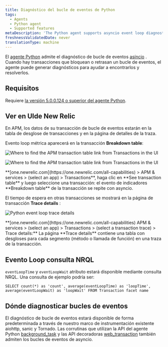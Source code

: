 ```yaml
---
title: Diagnóstico del bucle de eventos de Python
tags:
  - Agents
  - Python agent
  - Supported features
metaDescription: 'The Python agent supports asyncio event loop diagnostics, giving you insight into transactions delaying or blocking the completion of event loops.'
freshnessValidatedDate: never
translationType: machine
---
```





El [agente Python](/docs/agents/python-agent/getting-started/introduction-new-relic-python) admite el diagnóstico de bucle de eventos [asíncio](https://docs.python.org/3/library/asyncio.html) . Cuando hay transacciones que bloquean o retrasan un bucle de eventos, el agente puede generar diagnósticos para ayudar a encontrarlos y resolverlos.

## Requisitos

Requiere [la versión 5.0.0.124 o superior del agente Python](/docs/release-notes/agent-release-notes/python-release-notes).

## Ver en UIde New Relic

En APM, los datos de su transacción de bucle de eventos estarán en la tabla de desglose de transacciones y en la página de detalles de la traza.

Evento loop métrica aparecerá en la transacción <DoNotTranslate>**Breakdown table**</DoNotTranslate>:

<img
  title="Find APM transaction table"
  alt="Where to find the APM transaction table link from Transactions in the UI"
  src={apmFindApmTransactionTable}
/>

<img
  title="Find APM transaction table"
  alt="Where to find the APM transaction table link from Transactions in the UI"
  src={apmTransactionTableBreakdown}
/>

<figcaption>
  <DoNotTranslate>**[one.newrelic.com](https://one.newrelic.com/all-capabilities) > APM & services > (select an app) > Transactions**</DoNotTranslate>, haga clic en <DoNotTranslate>**See transaction table**</DoNotTranslate> y luego seleccione una transacción: el evento de indicadores <DoNotTranslate>**Breakdown table**</DoNotTranslate> de la transacción se repite con asyncio.
</figcaption>

El tiempo de espera en otras transacciones se mostrará en la página de transacción <DoNotTranslate>**Trace details**</DoNotTranslate> :

<img
  title="python-event-loop-trace-details.png"
  alt="Python event loop trace details"
  src={apmTransactionBreakdownPage}
/>

<figcaption>
  <DoNotTranslate>**[one.newrelic.com](https://one.newrelic.com/all-capabilities) APM & services > (select an app) > Transactions > (select a transaction trace) > Trace details:**</DoNotTranslate> La página <DoNotTranslate>**Trace details**</DoNotTranslate> contiene una tabla con desgloses para cada segmento (método o llamada de función) en una traza de la transacción.
</figcaption>

## Evento Loop consulta NRQL

`eventLoopTime` y `eventLoopWait` atributo estará disponible mediante consulta NRQL. Una consulta de ejemplo podría ser:

`SELECT count(*) as 'count', average(eventLoopTime) as 'loopTime', average(eventLoopWait) as 'loopWait' FROM Transaction facet name`

## Dónde diagnosticar bucles de eventos

El diagnóstico de bucle de eventos estará disponible de forma predeterminada a través de nuestro marco de instrumentación existente aiohttp, sanic y Tornado. Las corrutinas que utilizan la API del agente Python [background_task](/docs/agents/python-agent/python-agent-api/background_task) y las API decoradoras [web_transaction](/docs/agents/python-agent/python-agent-api/webtransaction) también admiten los bucles de eventos de asyncio.